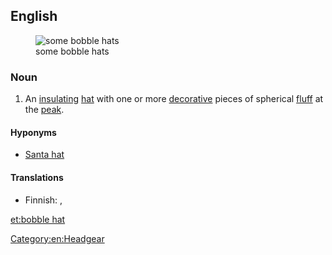 ==English==
[[File:Fleece hats.jpg|thumb|some bobble hats]]

===Noun===
{{en-noun}}

# An [[insulating]] [[hat]] with one or more [[decorative]] pieces of spherical [[fluff]] at the [[peak]].

====Hyponyms====
* [[Santa hat]]

====Translations====
{{trans-top|insulating hat with decorative fluff at the peak}}
* Finnish: {{t+|fi|pipo}}, {{t+|fi|myssy}}
{{trans-mid}}
{{trans-bottom}}

[[Category:en:Headgear]]

[[et:bobble hat]]